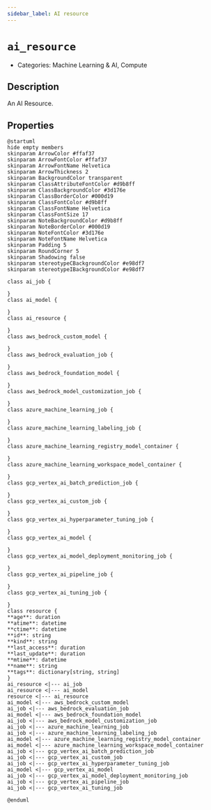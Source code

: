 ```yaml
---
sidebar_label: AI resource
---
```


# `ai_resource`

- Categories: Machine Learning & AI, Compute

## Description

An AI Resource.

## Properties

<ZoomPanPinch>

```kroki imgType="plantuml" imgAlt="Diagram of AI resource data model"
@startuml
hide empty members
skinparam ArrowColor #ffaf37
skinparam ArrowFontColor #ffaf37
skinparam ArrowFontName Helvetica
skinparam ArrowThickness 2
skinparam BackgroundColor transparent
skinparam ClassAttributeFontColor #d9b8ff
skinparam ClassBackgroundColor #3d176e
skinparam ClassBorderColor #000d19
skinparam ClassFontColor #d9b8ff
skinparam ClassFontName Helvetica
skinparam ClassFontSize 17
skinparam NoteBackgroundColor #d9b8ff
skinparam NoteBorderColor #000d19
skinparam NoteFontColor #3d176e
skinparam NoteFontName Helvetica
skinparam Padding 5
skinparam RoundCorner 5
skinparam Shadowing false
skinparam stereotypeCBackgroundColor #e98df7
skinparam stereotypeIBackgroundColor #e98df7

class ai_job {

}
class ai_model {

}
class ai_resource {

}
class aws_bedrock_custom_model {

}
class aws_bedrock_evaluation_job {

}
class aws_bedrock_foundation_model {

}
class aws_bedrock_model_customization_job {

}
class azure_machine_learning_job {

}
class azure_machine_learning_labeling_job {

}
class azure_machine_learning_registry_model_container {

}
class azure_machine_learning_workspace_model_container {

}
class gcp_vertex_ai_batch_prediction_job {

}
class gcp_vertex_ai_custom_job {

}
class gcp_vertex_ai_hyperparameter_tuning_job {

}
class gcp_vertex_ai_model {

}
class gcp_vertex_ai_model_deployment_monitoring_job {

}
class gcp_vertex_ai_pipeline_job {

}
class gcp_vertex_ai_tuning_job {

}
class resource {
**age**: duration
**atime**: datetime
**ctime**: datetime
**id**: string
**kind**: string
**last_access**: duration
**last_update**: duration
**mtime**: datetime
**name**: string
**tags**: dictionary[string, string]
}
ai_resource <|--- ai_job
ai_resource <|--- ai_model
resource <|--- ai_resource
ai_model <|--- aws_bedrock_custom_model
ai_job <|--- aws_bedrock_evaluation_job
ai_model <|--- aws_bedrock_foundation_model
ai_job <|--- aws_bedrock_model_customization_job
ai_job <|--- azure_machine_learning_job
ai_job <|--- azure_machine_learning_labeling_job
ai_model <|--- azure_machine_learning_registry_model_container
ai_model <|--- azure_machine_learning_workspace_model_container
ai_job <|--- gcp_vertex_ai_batch_prediction_job
ai_job <|--- gcp_vertex_ai_custom_job
ai_job <|--- gcp_vertex_ai_hyperparameter_tuning_job
ai_model <|--- gcp_vertex_ai_model
ai_job <|--- gcp_vertex_ai_model_deployment_monitoring_job
ai_job <|--- gcp_vertex_ai_pipeline_job
ai_job <|--- gcp_vertex_ai_tuning_job

@enduml
```

</ZoomPanPinch>

